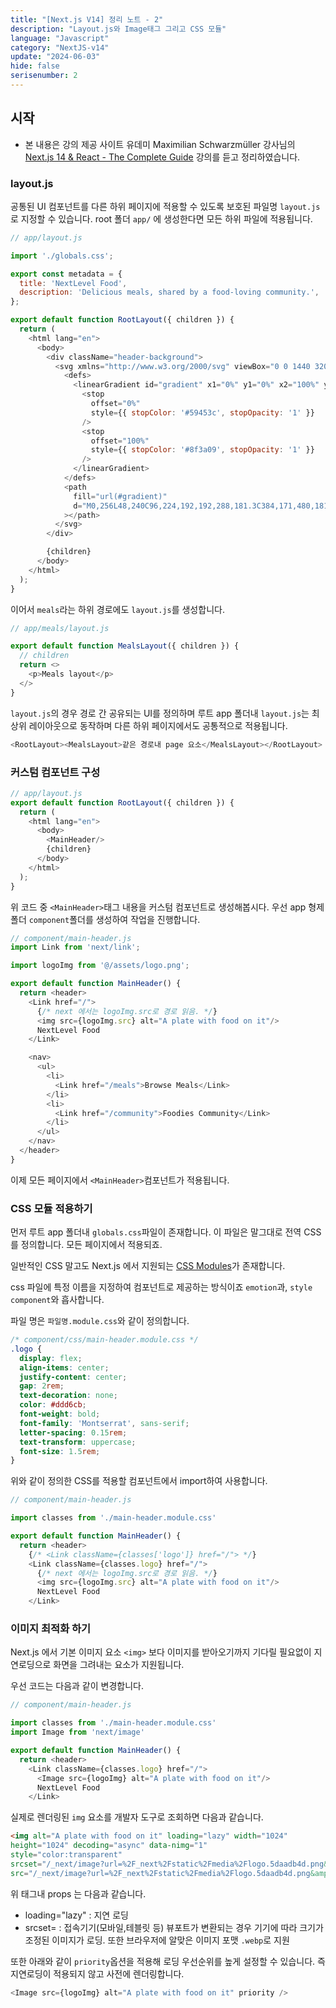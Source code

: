 ```yaml
---
title: "[Next.js V14] 정리 노트 - 2"
description: "Layout.js와 Image태그 그리고 CSS 모듈"
language: "Javascript"
category: "NextJS-v14"
update: "2024-06-03"
hide: false
serisenumber: 2
---
```


## 시작

- 본 내용은 강의 제공 사이트 유데미 Maximilian Schwarzmüller 강사님의 [Next.js 14 & React - The Complete Guide](https://www.udemy.com/course/nextjs-react-the-complete-guide/?couponCode=ST19MT60324) 강의를 듣고 정리하였습니다.

### layout.js

공통된 UI 컴포넌트를 다른 하위 페이지에 적용할 수 있도록 보호된 파일명 `layout.js`로 지정할 수 있습니다. root 폴더 `app/` 에 생성한다면 모든 하위 파일에 적용됩니다.

```js
// app/layout.js

import './globals.css';

export const metadata = {
  title: 'NextLevel Food',
  description: 'Delicious meals, shared by a food-loving community.',
};

export default function RootLayout({ children }) {
  return (
    <html lang="en">
      <body>
        <div className="header-background">
          <svg xmlns="http://www.w3.org/2000/svg" viewBox="0 0 1440 320">
            <defs>
              <linearGradient id="gradient" x1="0%" y1="0%" x2="100%" y2="0%">
                <stop
                  offset="0%"
                  style={{ stopColor: '#59453c', stopOpacity: '1' }}
                />
                <stop
                  offset="100%"
                  style={{ stopColor: '#8f3a09', stopOpacity: '1' }}
                />
              </linearGradient>
            </defs>
            <path
              fill="url(#gradient)"
              d="M0,256L48,240C96,224,192,192,288,181.3C384,171,480,181,576,186.7C672,192,768,192,864,181.3C960,171,1056,149,1152,133.3C1248,117,1344,107,1392,101.3L1440,96L1440,0L1392,0C1344,0,1248,0,1152,0C1056,0,960,0,864,0C768,0,672,0,576,0C480,0,384,0,288,0C192,0,96,0,48,0L0,0Z"
            ></path>
          </svg>
        </div>

        {children}
      </body>
    </html>
  );
}
```

이어서 `meals`라는 하위 경로에도 `layout.js`를 생성합니다.

```js
// app/meals/layout.js

export default function MealsLayout({ children }) {
  // children
  return <>
    <p>Meals layout</p>
  </>
}
```

`layout.js`의 경우 경로 간 공유되는 UI를 정의하며 루트 app 폴더내 `layout.js`는 최상위 레이아웃으로 동작하며 다른 하위 페이지에서도 공통적으로 적용됩니다.

```js
<RootLayout><MealsLayout>같은 경로내 page 요소</MealsLayout></RootLayout>
```

### 커스텀 컴포넌트 구성

```js
// app/layout.js
export default function RootLayout({ children }) {
  return (
    <html lang="en">
      <body>
        <MainHeader/>
        {children}
      </body>
    </html>
  );
}
```

위 코드 중 `<MainHeader>`태그 내용을 커스텀 컴포넌트로 생성해봅시다. 우선 app 형제 폴더 `component`폴더를 생성하여 작업을 진행합니다.

```js
// component/main-header.js
import Link from 'next/link';

import logoImg from '@/assets/logo.png';

export default function MainHeader() {
  return <header>
    <Link href="/">
      {/* next 에서는 logoImg.src로 경로 읽음. */}
      <img src={logoImg.src} alt="A plate with food on it"/>
      NextLevel Food
    </Link>

    <nav>
      <ul>
        <li>
          <Link href="/meals">Browse Meals</Link>
        </li>
        <li>
          <Link href="/community">Foodies Community</Link>
        </li>
      </ul>
    </nav>
  </header>
}
```

이제 모든 페이지에서 `<MainHeader>`컴포넌트가 적용됩니다.

### CSS 모듈 적용하기

먼저 루트 app 폴더내 `globals.css`파일이 존재합니다. 이 파일은 말그대로 전역 CSS를 정의합니다. 모든 페이지에서 적용되죠.

일반적인 CSS 말고도 Next.js 에서 지원되는 [CSS Modules](https://nextjs.org/docs/app/building-your-application/styling/css-modules#css-modules)가 존재합니다.

css 파일에 특정 이름을 지정하여 컴포넌트로 제공하는 방식이죠 `emotion`과, `style component`와 흡사합니다.

파일 명은 `파일명.module.css`와 같이 정의합니다.

```css
/* component/css/main-header.module.css */
.logo {
  display: flex;
  align-items: center;
  justify-content: center;
  gap: 2rem;
  text-decoration: none;
  color: #ddd6cb;
  font-weight: bold;
  font-family: 'Montserrat', sans-serif;
  letter-spacing: 0.15rem;
  text-transform: uppercase;
  font-size: 1.5rem;
}
```

위와 같이 정의한 CSS를 적용할 컴포넌트에서 import하여 사용합니다.

```js
// component/main-header.js

import classes from './main-header.module.css'

export default function MainHeader() {
  return <header>
    {/* <Link className={classes['logo']} href="/"> */}
    <Link className={classes.logo} href="/">
      {/* next 에서는 logoImg.src로 경로 읽음. */}
      <img src={logoImg.src} alt="A plate with food on it"/>
      NextLevel Food
    </Link>
```

### 이미지 최적화 하기

Next.js 에서 기본 이미지 요소 `<img>` 보다 이미지를 받아오기까지 기다릴 필요없이 지연로딩으로 화면을 그려내는 [<Image>](https://nextjs.org/docs/pages/api-reference/components/image)요소가 지원됩니다.

우선 코드는 다음과 같이 변경합니다.

```js
// component/main-header.js

import classes from './main-header.module.css'
import Image from 'next/image'

export default function MainHeader() {
  return <header>
    <Link className={classes.logo} href="/">
      <Image src={logoImg} alt="A plate with food on it"/>
      NextLevel Food
    </Link>
```

실제로 렌더링된 `img` 요소를 개발자 도구로 조회하면 다음과 같습니다.

```html
<img alt="A plate with food on it" loading="lazy" width="1024" 
height="1024" decoding="async" data-nimg="1" 
style="color:transparent" 
srcset="/_next/image?url=%2F_next%2Fstatic%2Fmedia%2Flogo.5daadb4d.png&amp;w=1080&amp;q=75 1x, /_next/image?url=%2F_next%2Fstatic%2Fmedia%2Flogo.5daadb4d.png&amp;w=2048&amp;q=75 2x"
src="/_next/image?url=%2F_next%2Fstatic%2Fmedia%2Flogo.5daadb4d.png&amp;w=2048&amp;q=75">
```

위 태그내 props 는 다음과 같습니다.

- loading="lazy" : 지연 로딩
- srcset= : 접속기기(모바일,테블릿 등) 뷰포트가 변환되는 경우 기기에 따라 크기가 조정된 이미지가 로딩. 또한 브라우저에 알맞은 이미지 포맷 `.webp`로 지원

또한 아래와 같이 `priority`옵션을 적용해 로딩 우선순위를 높게 설정할 수 있습니다. 즉 지연로딩이 적용되지 않고 사전에 렌더링합니다.

```js
<Image src={logoImg} alt="A plate with food on it" priority />
```

